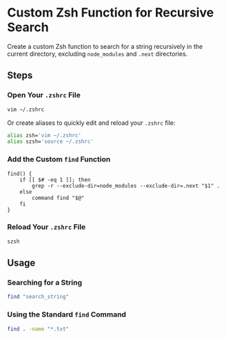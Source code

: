 # Custom Zsh Function for Recursive Search

Create a custom Zsh function to search for a string recursively in the current directory, excluding `node_modules` and `.next` directories.

## Steps

### Open Your `.zshrc` File

```sh
vim ~/.zshrc
```

Or create aliases to quickly edit and reload your `.zshrc` file:

```sh
alias zsh='vim ~/.zshrc'
alias szsh='source ~/.zshrc'
```

### Add the Custom `find` Function

```
find() {
    if [[ $# -eq 1 ]]; then
        grep -r --exclude-dir=node_modules --exclude-dir=.next "$1" .
    else
        command find "$@"
    fi
}
```

### Reload Your `.zshrc` File

```sh
szsh
```

## Usage

### Searching for a String

```sh
find "search_string"
```

### Using the Standard `find` Command

```sh
find . -name "*.txt"
```